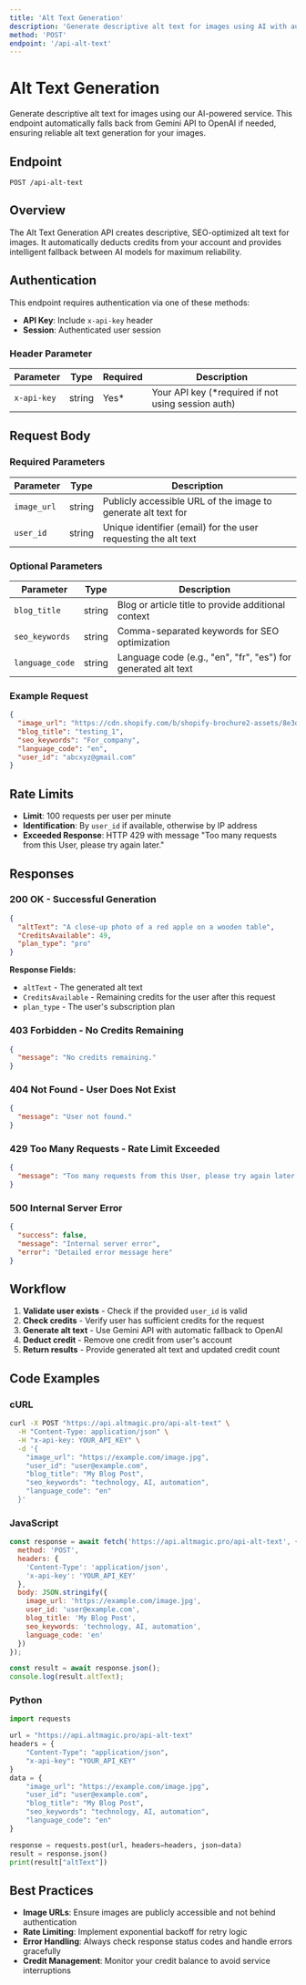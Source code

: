 ```yaml
---
title: 'Alt Text Generation'
description: 'Generate descriptive alt text for images using AI with automatic fallback'
method: 'POST'
endpoint: '/api-alt-text'
---
```


# Alt Text Generation

Generate descriptive alt text for images using our AI-powered service. This endpoint automatically falls back from Gemini API to OpenAI if needed, ensuring reliable alt text generation for your images.

## Endpoint

```http
POST /api-alt-text
```

## Overview

The Alt Text Generation API creates descriptive, SEO-optimized alt text for images. It automatically deducts credits from your account and provides intelligent fallback between AI models for maximum reliability.

## Authentication

This endpoint requires authentication via one of these methods:

- **API Key**: Include `x-api-key` header
- **Session**: Authenticated user session

### Header Parameter

| Parameter | Type | Required | Description |
|-----------|------|----------|-------------|
| `x-api-key` | string | Yes* | Your API key (*required if not using session auth) |

## Request Body

### Required Parameters

| Parameter | Type | Description |
|-----------|------|-------------|
| `image_url` | string | Publicly accessible URL of the image to generate alt text for |
| `user_id` | string | Unique identifier (email) for the user requesting the alt text |

### Optional Parameters

| Parameter | Type | Description |
|-----------|------|-------------|
| `blog_title` | string | Blog or article title to provide additional context |
| `seo_keywords` | string | Comma-separated keywords for SEO optimization |
| `language_code` | string | Language code (e.g., "en", "fr", "es") for generated alt text |

### Example Request

```json
{
  "image_url": "https://cdn.shopify.com/b/shopify-brochure2-assets/8e3de162e96c8505fd494f2d0046e82a.jpg",
  "blog_title": "testing_1",
  "seo_keywords": "For_company",
  "language_code": "en",
  "user_id": "abcxyz@gmail.com"
}
```

## Rate Limits

- **Limit**: 100 requests per user per minute
- **Identification**: By `user_id` if available, otherwise by IP address
- **Exceeded Response**: HTTP 429 with message "Too many requests from this User, please try again later."

## Responses

### 200 OK - Successful Generation

```json
{
  "altText": "A close-up photo of a red apple on a wooden table",
  "CreditsAvailable": 49,
  "plan_type": "pro"
}
```

**Response Fields:**
- `altText` - The generated alt text
- `CreditsAvailable` - Remaining credits for the user after this request
- `plan_type` - The user's subscription plan

### 403 Forbidden - No Credits Remaining

```json
{
  "message": "No credits remaining."
}
```

### 404 Not Found - User Does Not Exist

```json
{
  "message": "User not found."
}
```

### 429 Too Many Requests - Rate Limit Exceeded

```json
{
  "message": "Too many requests from this User, please try again later."
}
```

### 500 Internal Server Error

```json
{
  "success": false,
  "message": "Internal server error",
  "error": "Detailed error message here"
}
```

## Workflow

1. **Validate user exists** - Check if the provided `user_id` is valid
2. **Check credits** - Verify user has sufficient credits for the request
3. **Generate alt text** - Use Gemini API with automatic fallback to OpenAI
4. **Deduct credit** - Remove one credit from user's account
5. **Return results** - Provide generated alt text and updated credit count

## Code Examples

### cURL

```bash
curl -X POST "https://api.altmagic.pro/api-alt-text" \
  -H "Content-Type: application/json" \
  -H "x-api-key: YOUR_API_KEY" \
  -d '{
    "image_url": "https://example.com/image.jpg",
    "user_id": "user@example.com",
    "blog_title": "My Blog Post",
    "seo_keywords": "technology, AI, automation",
    "language_code": "en"
  }'
```

### JavaScript

```javascript
const response = await fetch('https://api.altmagic.pro/api-alt-text', {
  method: 'POST',
  headers: {
    'Content-Type': 'application/json',
    'x-api-key': 'YOUR_API_KEY'
  },
  body: JSON.stringify({
    image_url: 'https://example.com/image.jpg',
    user_id: 'user@example.com',
    blog_title: 'My Blog Post',
    seo_keywords: 'technology, AI, automation',
    language_code: 'en'
  })
});

const result = await response.json();
console.log(result.altText);
```

### Python

```python
import requests

url = "https://api.altmagic.pro/api-alt-text"
headers = {
    "Content-Type": "application/json",
    "x-api-key": "YOUR_API_KEY"
}
data = {
    "image_url": "https://example.com/image.jpg",
    "user_id": "user@example.com",
    "blog_title": "My Blog Post",
    "seo_keywords": "technology, AI, automation",
    "language_code": "en"
}

response = requests.post(url, headers=headers, json=data)
result = response.json()
print(result["altText"])
```

## Best Practices

- **Image URLs**: Ensure images are publicly accessible and not behind authentication
- **Rate Limiting**: Implement exponential backoff for retry logic
- **Error Handling**: Always check response status codes and handle errors gracefully
- **Credit Management**: Monitor your credit balance to avoid service interruptions
